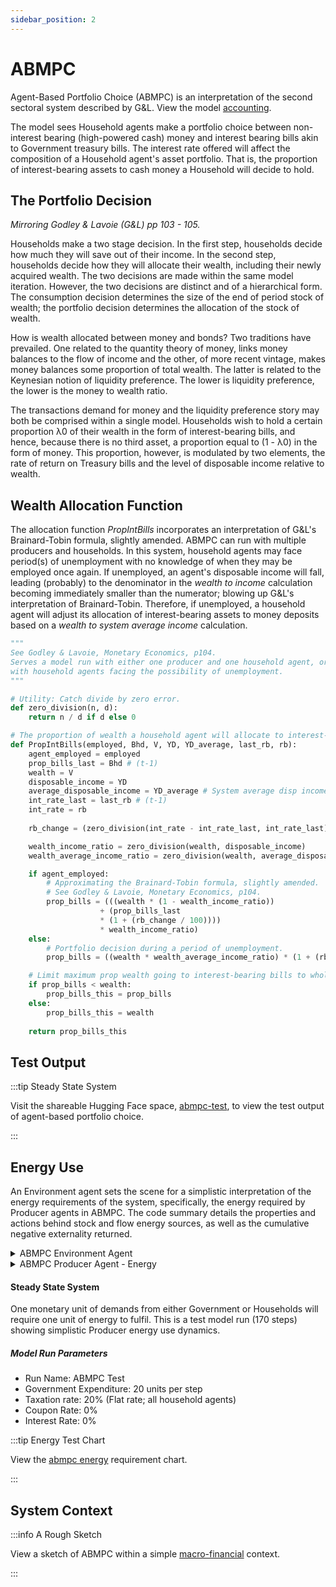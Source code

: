 ```yaml
---
sidebar_position: 2
---
```


# ABMPC

Agent-Based Portfolio Choice (ABMPC) is an interpretation of the second sectoral system described by G&L. View the model [accounting](https://docs.google.com/spreadsheets/d/1f2picRBpByjb77flxEGjCrZ9Ych3ctrqBSqy90PR6LM/edit?usp=sharing).

The model sees Household agents make a portfolio choice between non-interest bearing (high-powered cash) money and interest bearing bills akin to Government treasury bills. The interest rate offered will affect the composition of a Household agent's asset portfolio. That is, the proportion of interest-bearing assets to cash money a Household will decide to hold.

## The Portfolio Decision

*Mirroring Godley & Lavoie (G&L) pp 103 - 105.*

Households make a two stage decision. In the first step, households decide how much they will save out of their income.  In the second step, households decide how they will allocate their wealth, including their newly acquired wealth.  The two decisions are made within the same model iteration. However, the two decisions are distinct and of a hierarchical form. The consumption decision determines the size of the end of period stock of wealth; the portfolio decision determines the allocation of the stock of wealth.

How is wealth allocated between money and bonds? Two traditions have prevailed. One related to the quantity theory of money, links money balances to the flow of income and the other, of more recent vintage, makes money balances some proportion of total wealth.  The latter is related to the Keynesian notion of liquidity preference. The lower is liquidity preference, the lower is the money to wealth ratio.

The transactions demand for money and the liquidity preference story may both be comprised within a single model. Households wish to hold a certain proportion λ0 of their wealth in the form of interest-bearing bills, and hence, because there is no third asset, a proportion equal to (1 - λ0) in the form of money. This proportion, however, is modulated by two elements, the rate of return on Treasury bills and the level of disposable income relative to wealth.

## Wealth Allocation Function

The allocation function *PropIntBills* incorporates an interpretation of G&L's Brainard-Tobin formula, slightly amended. ABMPC can run with multiple producers and households. In this system, household agents may face period(s) of unemployment with no knowledge of when they may be employed once again. If unemployed, an agent's disposable income will fall, leading (probably) to the denominator in the *wealth to income* calculation becoming immediately smaller than the numerator; blowing up G&L's interpretation of Brainard-Tobin. Therefore, if unemployed, a household agent will adjust its allocation of interest-bearing assets to money deposits based on a *wealth to system average income* calculation.

```python showLineNumbers title="abmpc-portfolio-function.py"
"""
See Godley & Lavoie, Monetary Economics, p104.
Serves a model run with either one producer and one household agent, or multiple agents,
with household agents facing the possibility of unemployment.
"""

# Utility: Catch divide by zero error.
def zero_division(n, d):
    return n / d if d else 0

# The proportion of wealth a household agent will allocate to interest-bearing bills:
def PropIntBills(employed, Bhd, V, YD, YD_average, last_rb, rb):
    agent_employed = employed
    prop_bills_last = Bhd # (t-1)
    wealth = V
    disposable_income = YD
    average_disposable_income = YD_average # System average disp income.
    int_rate_last = last_rb # (t-1)
    int_rate = rb
    
    rb_change = (zero_division(int_rate - int_rate_last, int_rate_last) * 100)

    wealth_income_ratio = zero_division(wealth, disposable_income)
    wealth_average_income_ratio = zero_division(wealth, average_disposable_income)

    if agent_employed:        
        # Approximating the Brainard-Tobin formula, slightly amended.
        # See Godley & Lavoie, Monetary Economics, p104.        
        prop_bills = (((wealth * (1 - wealth_income_ratio))
                    + (prop_bills_last
                    * (1 + (rb_change / 100))))
                    * wealth_income_ratio)
    else:
        # Portfolio decision during a period of unemployment.
        prop_bills = ((wealth * wealth_average_income_ratio) * (1 + (rb_change / 100)))

    # Limit maximum prop wealth going to interest-bearing bills to whole of wealth.
    if prop_bills < wealth:
        prop_bills_this = prop_bills
    else:
        prop_bills_this = wealth
    
    return prop_bills_this
```

## Test Output

:::tip Steady State System

Visit the shareable Hugging Face space, [abmpc-test](https://danodrisc-abmpc-test.hf.space), to view the test output of agent-based portfolio choice.

:::

## Energy Use

An Environment agent sets the scene for a simplistic interpretation of the energy requirements of the system, specifically, the energy required by Producer agents in ABMPC. The code summary details the properties and actions behind stock and flow energy sources, as well as the cumulative negative externality returned.

<details>
    <summary>ABMPC Environment Agent</summary>
    <div>
        <div>
            ```python showLineNumbers title="environment.py"
            class Environment(mesa.Agent):
                """The Environment agent."""

                def __init__(self, unique_id, model):
                    super().__init__(unique_id, model)
                    
                    self.breed = "Environment"
                    self.model_current_step = 0 # Model run step.
                    
                    # See https://en.wikipedia.org/wiki/Names_of_large_numbers
                    # (10^21) One sextillion units of available (stock) fossil hydrocarbon energy.
                    self.units_stock_energy = Decimal(1000_000_000_000_000_000_000)

                    # Stock energy geopolitics:
                    # The 'ase' relates to the availability of stock (fossil hydrocarbon) energy.
                    # A number; from least to most available: 0.01 >= 'ase' <= 1.0.
                    self.availability_stock_energy = Decimal(1)

                    # Environment (Negative Externality):
                    self.cumulative_negative_externality = Decimal(0) # Use of stock energy.
                    # 3% of stock energy is environmental negative externality.
                    self.cumulative_negative_externality_rate = Decimal(0.03)

                    self.flow_energy_base = Decimal(5) # Start with an amount of renewable energy (units).
                    self.units_flow_energy = Decimal(0) # Units of available (stored) renewable energy.

                def step(self):
                    """
                    Functions (each and every step):
                    1. Add newly generated (renewable) energy.
                    """

                    # See https://www.statista.com/outlook/io/energy/renewable-energy/worldwide
                    growth_flow_energy = Decimal(0.0388) # 3.88%

                    self.units_flow_energy += self.flow_energy_base # Add newly generated (renewable / flow) energy.
                    self.flow_energy_base = (self.flow_energy_base + (self.flow_energy_base
                                                                    * growth_flow_energy))
            ```
        </div>
    </div>
</details>

<details>
  <summary>ABMPC Producer Agent - Energy</summary>
  <div>
    <div>
        ```python showLineNumbers title="producer.py"
        class Producer(mesa.Agent):
            """A Producer agent."""

            def __init__(self, unique_id, model):
                super().__init__(unique_id, model)
                
                self.breed = "Producer"

                # Energy use
                self.flow_energy_used = Decimal(0)
                self.stock_energy_used = Decimal(0)

            def step(self):
                """
                Producer Functions (each and every step):
                1 Choose and employ a household agent.
                2 Connect with the Environment and account for government and household consumption demands.
                3 Communicate to employed household agents their wage this step.
                """

                #1
                household = self.employ_household_process()
                household.is_employed = True # Employ the chosen household.

                #2
                environment = self.model.get_agents_of_type(Environment)[0] # The Environment.

                government_supplied_expenditure = Decimal(0)
                household_supplied_expenditure = Decimal(0)

                government_supplied_expenditure = self.government_expenditure_supplied # A wage includes services supplied to government (Gs) in response to government demands.
                household_supplied_expenditure = self.consumption_goods_supplied # A wage includes services supplied to households (Cs) in response to household demands.

                """
                Calculate energy required to provide the service and stock polution returned.
                """
                # One monetary unit of demands will require one unit of energy to fulfil.

                # Energy required based on combined (monetary) government agent and consumer agents desires.
                total_energy_required = (government_supplied_expenditure + household_supplied_expenditure)
                energy_shortfall = 0

                # Opening energy flows.
                opening_flow_energy = environment.units_flow_energy # To calculate flows of 'flow' (renewable) energy.
                opening_stock_energy = (environment.units_stock_energy * environment.availability_stock_energy) # To calculate flows of 'stock' (fossil hydrocarbon) energy.

                # Use stock (fossil hydrocarbon) energy to fill the first 5% of total energy required.
                if environment.units_stock_energy > 0: # environment has remaining stock (fossil hydrocarbon) energy.
                    environment.units_stock_energy -= (total_energy_required * Decimal(0.05)) # Fill the portion of total energy required (for maintenance) from stock energy.
                    total_energy_required = total_energy_required * Decimal(0.95)
                else:
                    sys.exit("Model exit. No available stock energy for system maintenance.")

                # Use all available flow (renewable) energy and make up any shortfall with stock (fossil hydrocarbon) energy.
                if environment.units_flow_energy > 0 and (total_energy_required <= environment.units_flow_energy): # No shortfall in flow energy
                    environment.units_flow_energy -= total_energy_required
                elif environment.units_flow_energy > 0 and (total_energy_required > environment.units_flow_energy): # There is a shortfall of up to 100% of 'total_energy_required'.
                    energy_shortfall = total_energy_required - environment.units_flow_energy
                    _flow_energy_remaining = environment.units_flow_energy
                    environment.units_flow_energy -= _flow_energy_remaining # (will be 0).

                if environment.units_stock_energy > 0 and (energy_shortfall <= environment.units_stock_energy): # Environment has remaining stock (fossil hydrocarbon) energy.
                    environment.units_stock_energy -= energy_shortfall # Shortfall might be 0 if total energy requirement has been met by flow energy.
                else:
                    sys.exit("Model exit. No available stock energy to fill system shortfall.")

                # Closing energy flows.
                closing_flow_energy = environment.units_flow_energy  # To calculate flows of 'flow' (renewable) energy.
                closing_stock_energy = environment.units_stock_energy  # To calculate flows of 'stock' (fossil hydrocarbon) energy.        

                # Flow of energy used by the Producer agent this step.
                self.flow_energy_used = opening_flow_energy - closing_flow_energy
                self.stock_energy_used = opening_stock_energy - closing_stock_energy

                # Polution returned to environment.
                environment.cumulative_negative_externality += self.stock_energy_used * environment.cumulative_negative_externality_rate
        ```
    </div>
  </div>
</details>

#### Steady State System

One monetary unit of demands from either Government or Households will require one unit of energy to fulfil. This is a test model run (170 steps) showing simplistic Producer energy use dynamics.

##### Model Run Parameters

- Run Name: ABMPC Test
- Government Expenditure: 20 units per step
- Taxation rate: 20% (Flat rate; all household agents)
- Coupon Rate: 0%
- Interest Rate: 0%

:::tip Energy Test Chart

View the [abmpc energy](https://www.data-reports.net/modern-money-studio/abmpc-energy-test.html) requirement chart.

:::

## System Context

:::info A Rough Sketch

View a sketch of ABMPC within a simple [macro-financial](https://www.data-reports.net/modern-money-studio/studio-sketch/public-private-finance.html) context.

:::
